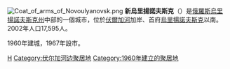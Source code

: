 {{Coord|54.1667|N|48.3833|E|type:city|display=title}}
[[File:Coat_of_arms_of_Novoulyanovsk.png|right]]
'''新烏里揚諾夫斯克'''（{{lang-ru|Новоулья́новск}}）是[[俄羅斯|俄羅斯]][[烏里揚諾夫斯克州|烏里揚諾夫斯克州]]中部的一個城市，位於[[伏爾加河|伏爾加河]]加岸、首府[[烏里揚諾夫斯克|烏里揚諾夫斯克]]以南。2002年人口17,595人。

1960年建城，1967年設市。

{{Ulyanovsk}}

[[Category:烏里揚諾夫斯克州城市|Н]]
[[Category:伏尔加河边聚居地|Category:伏尔加河边聚居地]]
[[Category:1960年建立的聚居地|Category:1960年建立的聚居地]]